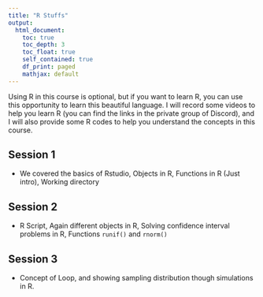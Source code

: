 ```yaml
---
title: "R Stuffs"
output: 
  html_document:
    toc: true
    toc_depth: 3
    toc_float: true
    self_contained: true
    df_print: paged
    mathjax: default
---
```



Using R in this  course is optional, but if you want to learn R, you can use this opportunity to learn this beautiful language. I will record some videos to help you learn R (you can find the links in the private group of Discord), and I will also provide some R codes to help you understand the concepts in this course.


## Session 1

- We covered the basics of Rstudio, Objects in R, Functions in R (Just intro), Working directory

## Session 2

- R Script, Again different objects in R, Solving confidence interval problems in R, Functions `runif()` and `rnorm()`

## Session 3

- Concept of Loop, and showing sampling distribution though simulations in R.


<div style="height:10cm;"></div>


